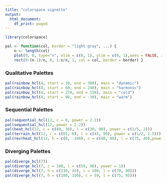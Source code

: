 ```yaml
---
title: "colorspace vignette"
output:
  html_document:
    df_print: paged
---
```


```r
library(colorspace)
```

```r
pal <- function(col, border = "light gray", ...) {
    n <- length(col)
    plot(0, 0, type="n", xlim = c(0, 1), ylim = c(0, 1),axes = FALSE, xlab = "", ylab = "", ...)
    rect(0:(n-1)/n, 0, 1:n/n, 1, col = col, border = border) }
```

### Qualitative Palettes

```r
pal(rainbow_hcl(4, start = 30, end = 300), main = "dynamic")
pal(rainbow_hcl(4, start = 60, end = 240), main = "harmonic")
pal(rainbow_hcl(4, start = 270, end = 150), main = "cold")
pal(rainbow_hcl(4, start = 90, end = -30), main = "warm")
```

### Sequential Palettes

```r
pal(sequential_hcl(12, c = 0, power = 2.2))
pal(sequential_hcl(12, power = 2.2))
pal(heat_hcl(12, c = c(80, 30), l = c(30, 90), power = c(1/5, 2)))
pal(terrain_hcl(12, c = c(65, 0), l = c(45, 90), power = c(1/2, 1.5)))
pal(rev(heat_hcl(12, h = c(0, -100), c = c(40, 80), l = c(75, 40),power = 1)))
```

### Diverging Palettes

```r
pal(diverge_hcl(7))
pal(diverge_hcl(7, c = 100, l = c(50, 90), power = 1))
pal(diverge_hcl(7, h = c(130, 43), c = 100, l = c(70, 90)))
pal(diverge_hcl(7, h = c(180, 330), c = 59, l = c(75, 95)))
```